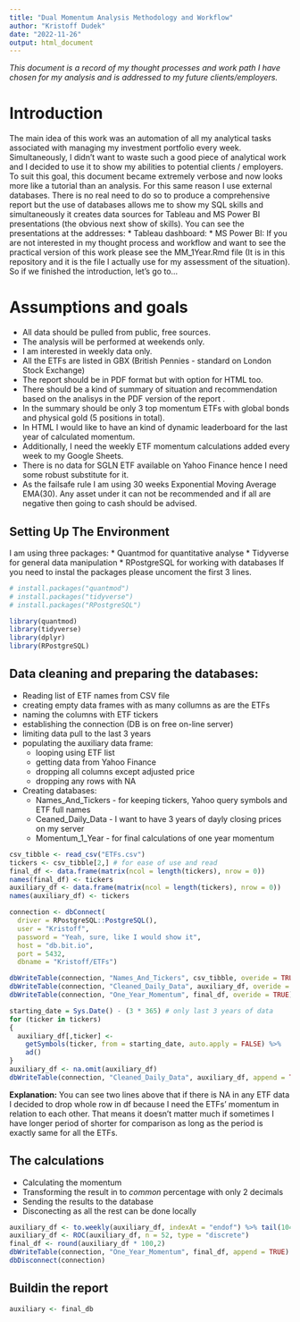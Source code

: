 ```yaml
---
title: "Dual Momentum Analysis Methodology and Workflow"
author: "Kristoff Dudek"
date: "2022-11-26"
output: html_document
---
```

*This document is a record of my thought processes and work path I have chosen for my analysis and is addressed to my future clients/employers.*

# Introduction
The main idea of this work was an automation of all my analytical tasks associated with managing my investment portfolio every week.
Simultaneously, I didn't want to waste such a good piece of analytical work and I decided to use it to show my abilities to potential clients / employers.
To suit this goal, this document became extremely verbose and now looks more like a tutorial than an analysis.
For this same reason I use external databases. There is no real need to do so to produce a comprehensive report but the use of databases allows me to show my SQL skills and simultaneously it creates data sources for Tableau and MS Power BI presentations (the obvious next show of skills).
You can see the presentations at the addresses:
* Tableau dashboard: 
* MS Power BI:
If you are not interested in my thought process and workflow and want to see the practical version of this work please see the MM_1Year.Rmd file (It is in this repository and it is the file I actually use for my assessment of the situation).
So if we finished the introduction, let's go to...

# Assumptions and goals
* All data should be pulled from public, free sources.
* The analysis will be performed at weekends only.
* I am interested in weekly data only.
* All the ETFs are listed in GBX (British Pennies - standard on London Stock Exchange)
* The report should be in PDF format but with option for HTML too.
* There should be a kind of summary of situation and recommendation based on the analisys in the PDF version of the report .
* In the summary should be only 3 top momentum ETFs with global bonds and physical gold (5 positions in total).
* In HTML I would like to have an kind of dynamic leaderboard for the last year of calculated momentum.
* Additionally, I need the weekly ETF momentum calculations added every week to my Google Sheets.
* There is no data for SGLN ETF available on Yahoo Finance hence I need some robust substitute for it.
* As the failsafe rule I am using 30 weeks Exponential Moving Average EMA(30). Any asset under it can not be recommended and if all are negative then going to cash should be advised.

## Setting Up The Environment
I am using three packages:
* Quantmod for quantitative analyse
* Tidyverse for general data manipulation
* RPostgreSQL for working with databases
If you need to instal the packages please uncoment the first 3 lines.

```r
# install.packages("quantmod")
# install.packages("tidyverse")
# install.packages("RPostgreSQL")

library(quantmod)
library(tidyverse)
library(dplyr)
library(RPostgreSQL)
```

## Data cleaning and preparing the databases:
* Reading list of ETF names from CSV file
* creating empty data frames with as many collumns as are the ETFs
* naming the columns with ETF tickers
* establishing the connection (DB is on free on-line server)
* limiting data pull to the last 3 years
* populating the auxiliary data frame:
  + looping using ETF list
  + getting data from Yahoo Finance
  + dropping all columns except adjusted price
  + dropping any rows with NA
* Creating databases:
  + Names_And_Tickers - for keeping tickers, Yahoo query symbols and ETF full names
  + Ceaned_Daily_Data - I want to have 3 years of dayly closing prices on my server
  + Momentum_1_Year - for final calculations of one year momentum

```r
csv_tibble <- read_csv("ETFs.csv")
tickers <- csv_tibble[2,] # for ease of use and read
final_df <- data.frame(matrix(ncol = length(tickers), nrow = 0)) 
names(final_df) <- tickers
auxiliary_df <- data.frame(matrix(ncol = length(tickers), nrow = 0))
names(auxiliary_df) <- tickers

connection <- dbConnect(
  driver = RPostgreSQL::PostgreSQL(),
  user = "Kristoff",
  password = "Yeah, sure, like I would show it",
  host = "db.bit.io",
  port = 5432,
  dbname = "Kristoff/ETFs")

dbWriteTable(connection, "Names_And_Tickers", csv_tibble, overide = TRUE)
dbWriteTable(connection, "Cleaned_Daily_Data", auxiliary_df, overide = TRUE)
dbWriteTable(connection, "One_Year_Momentum", final_df, overide = TRUE)

starting_date = Sys.Date() - (3 * 365) # only last 3 years of data
for (ticker in tickers)
{
  auxiliary_df[,ticker] <- 
    getSymbols(ticker, from = starting_date, auto.apply = FALSE) %>% 
    ad()
}
auxiliary_df <- na.omit(auxiliary_df)
dbWriteTable(connection, "Cleaned_Daily_Data", auxiliary_df, append = TRUE)
```
__Explanation:__ You can see two lines above that if there is NA in any ETF data I decided to drop whole row in df because I need the ETFs' momentum in relation to each other. That means it doesn't matter much if sometimes I have longer period of shorter for comparison as long as the period is exactly same for all the ETFs.

## The calculations
* Calculating the momentum
* Transforming the result in to _common_ percentage with only 2 decimals
* Sending the results to the database
* Disconecting as all the rest can be done locally
```r
auxiliary_df <- to.weekly(auxiliary_df, indexAt = "endof") %>% tail(104) # two years of weekly data only
auxiliary_df <- ROC(auxiliary_df, n = 52, type = "discrete")
final_df <- round(auxiliary_df * 100,2)
dbWriteTable(connection, "One_Year_Momentum", final_df, append = TRUE)
dbDisconnect(connection)
```
## Buildin the report

```r
auxiliary <- final_db

```
